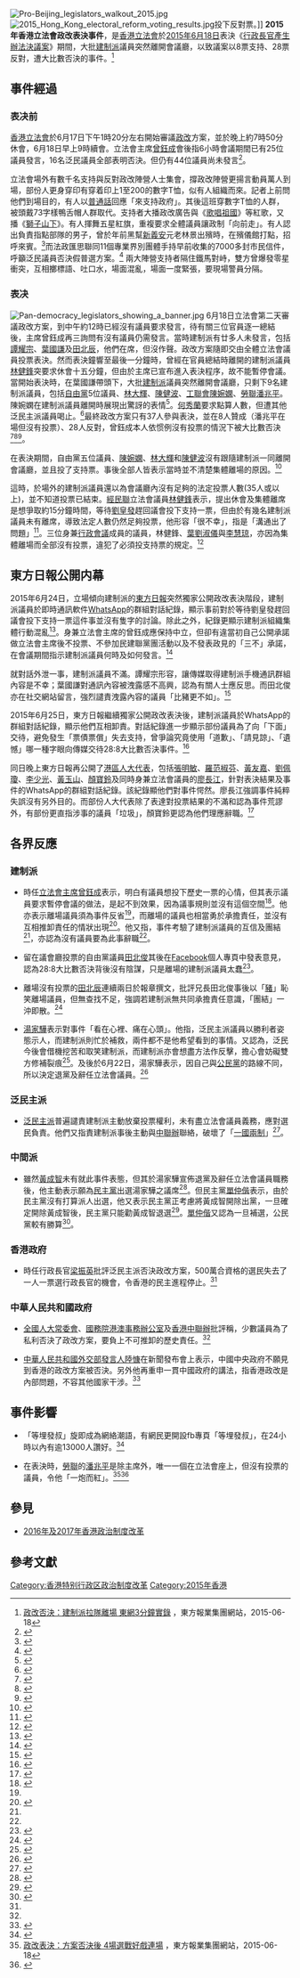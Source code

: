 [[File:Pro-Beijing_legislators_walkout_2015.jpg|thumb]]
[[File:2015_Hong_Kong_electoral_reform_voting_results.jpg|thumb]]投下反對票。]]
'''2015年香港立法會政改表決事件'''，是[[香港立法會|香港立法會]]於[[2015年6月|2015年6月18日]]表決《[[2016年及2017年香港政治制度改革|行政長官產生辦法決議案]]》期間，大批[[建制派_(香港)|建制派]]議員突然離開會議廳，以致議案以8票支持、28票反對，遭大比數否決的事件。<ref>[http://hk.on.cc/hk/bkn/cnt/news/20150618/bkn-20150618173327843-0618_00822_001.html 政改否決：建制派拉隊離場 東網3分鐘實錄] {{Wayback|url=http://hk.on.cc/hk/bkn/cnt/news/20150618/bkn-20150618173327843-0618_00822_001.html |date=20181001104903 }}，東方報業集團網站，2015-06-18</ref>

== 事件經過 ==
===表决前===
[[香港立法會|香港立法會]]於6月17日下午1時20分左右開始審議[[香港政改|政改]]方案，並於晚上約7時50分休會，6月18日早上9時續會。立法會主席[[曾鈺成|曾鈺成]]會後指6小時會議期間已有25位議員發言，16名泛民議員全部表明否決。但仍有44位議員尚未發言<ref>{{cite news |url = http://hk.apple.nextmedia.com/realtime/news/20150617/53866932 |title = 【政改】立會休會 早上9時繼續審議 |work = [[蘋果日報_(香港)|蘋果日報]] |date = 2015年6月17日 |access-date = 2016年4月29日 |archive-url = https://web.archive.org/web/20160530134651/http://hk.apple.nextmedia.com/realtime/news/20150617/53866932 |archive-date = 2016年5月30日 |dead-url = no }}{{zh-hant}}</ref>。

立法會場外有數千名支持與反對政改陣營人士集會，撐政改陣營更揚言動員萬人到場，部份人更身穿印有穿着印上1至200的數字T恤，似有人組織而來。記者上前問他們到場目的，有人以[[普通話|普通話]]回應「來支持政府」。其後這班穿數字T恤的人群，被頭戴73字樣鴨舌帽人群取代。支持者大播政改廣告與《[[歌唱祖國|歌唱祖國]]》等紅歌，又播《[[獅子山下_(歌曲)|獅子山下]]》。有人揮舞五星紅旗，重複要求全體議員讓政制「向前走」。有人認出負責指點部隊的男子，曾於年前黑幫[[新義安|新義安]]元老林景出殯時，在殯儀館打點，招呼來賓。<ref>{{cite news |url = http://hk.apple.nextmedia.com/news/art/20150618/19188676 |title = 號碼兵團、73 cap帽隊　日間撐政改 晚上二千人到場向假普選說不 |work = [[蘋果日報_(香港)|蘋果日報]] |date = 2015年6月18日 |access-date = 2016年4月29日 |archive-url = https://web.archive.org/web/20160304214451/http://hk.apple.nextmedia.com/news/art/20150618/19188676 |archive-date = 2016年3月4日 |dead-url = no }}{{zh-hant}}</ref>而法政匯思聯同11個專業界別團體手持早前收集的7000多封市民信件，呼籲泛民議員否決假普選方案。<ref>{{cite news |url = https://hk.news.yahoo.com/%E6%B3%95%E6%94%BF%E5%8C%AF%E6%80%9D%E8%81%AF%E5%90%8C%E5%B0%88%E6%A5%AD%E5%9C%98%E9%AB%94%E5%90%91%E6%B3%9B%E6%B0%91%E9%81%9E%E4%BF%A1-030300654.html |title = 法政匯思聯同專業團體向泛民遞信 |work = [[香港電台|香港電台]] |date = 2015年6月17日 |access-date = 2016年4月29日 |archive-url = https://web.archive.org/web/20150629064349/https://hk.news.yahoo.com/%e6%b3%95%e6%94%bf%e5%8c%af%e6%80%9d%e8%81%af%e5%90%8c%e5%b0%88%e6%a5%ad%e5%9c%98%e9%ab%94%e5%90%91%e6%b3%9b%e6%b0%91%e9%81%9e%e4%bf%a1-030300654.html |archive-date = 2015年6月29日 |dead-url = no }}{{zh-hant}}</ref>
兩大陣營支持者隔住鐵馬對峙，雙方曾爆發零星衝突，互相擲標語、吐口水，場面混亂，場面一度緊張，要現場警員分隔。

===表决===
[[File:Pan-democracy_legislators_showing_a_banner.jpg|thumb]]
6月18日立法會第二天審議政改方案，到中午約12時已經沒有議員要求發言，待有關三位官員逐一總結後，主席曾鈺成再三詢問有沒有議員仍需發言。當時建制派有廿多人未發言，包括[[譚耀宗|譚耀宗]]、[[葉國謙|葉國謙]]及[[田北辰|田北辰]]，他們在席，但沒作聲。政改方案隨即交由全體立法會議員投票表決。然而表決鐘響至最後一分鐘時，曾經在官員總結時離開的建制派議員[[林健鋒|林健鋒]]突要求休會十五分鐘，但由於主席已宣布進入表決程序，故不能暫停會議。當開始表決時，在葉國謙帶頭下，大批[[建制派_(香港)|建制派]]議員突然離開會議廳，只剩下9名建制派議員，包括[[自由黨_(香港)|自由黨]]5位議員、[[林大輝|林大輝]]、[[陳健波|陳健波]]、[[工聯會|工聯會]][[陳婉嫻|陳婉嫻]]、[[港九勞工社團聯會|勞聯]][[潘兆平|潘兆平]]。陳婉嫻在建制派議員離開時展現出驚訝的表情<ref>{{cite news |url = http://hk.apple.nextmedia.com/realtime/news/20150618/53869482 |title = 【真甩漏？】陳婉嫻O嘴無跟隊 譚耀宗話要等「黃宏發」 |work = [[香港蘋果日報|香港蘋果日報]] |date = 2015年6月18日 |access-date = 2016年4月29日 |archive-url = https://web.archive.org/web/20150921152142/http://hk.apple.nextmedia.com/realtime/news/20150618/53869482 |archive-date = 2015年9月21日 |dead-url = no }}{{zh-hant}}</ref>。[[何秀蘭|何秀蘭]]要求點算人數，但遭其他泛民主派議員喝止。<ref>{{Cite news|url = http://hk.on.cc/hk/bkn/cnt/news/20150618/bkn-20150618183440776-0618_00822_001.html|title = 政改否決：投票前促點人數　何秀蘭險資敵|last = |first = |date = 2015-06-18|work = on.cc東網專訊|accessdate = 2015-06-23|publisher = on.cc東網|archive-url = https://web.archive.org/web/20150623145443/http://hk.on.cc/hk/bkn/cnt/news/20150618/bkn-20150618183440776-0618_00822_001.html|archive-date = 2015-06-23|dead-url = no}}</ref>最終政改方案只有37人參與表決，並在8人贊成（潘兆平在場但沒有投票）、28人反對，曾鈺成本人依惯例沒有投票的情況下被大比數否決<ref>{{cite news |url = http://hk.apple.nextmedia.com/realtime/news/20150618/53868794 |title = 【政改否決】立會大比數否決方案 28票反對8票贊成 |work = [[蘋果日報_(香港)|蘋果日報]] |date = 2015年6月18日 |access-date = 2016年4月29日 |archive-url = https://web.archive.org/web/20160304120703/http://hk.apple.nextmedia.com/realtime/news/20150618/53868794 |archive-date = 2016年3月4日 |dead-url = no }}{{zh-hant}}</ref><ref>{{Cite web |url=http://www.legco.gov.hk/yr14-15/chinese/counmtg/voting/v20150617.pdf |title=就修改香港特別行政區行政長官產生辦法提出的議案議員出席名單 |access-date=2016-04-29 |archive-url=https://web.archive.org/web/20150701182351/http://www.legco.gov.hk/yr14-15/chinese/counmtg/voting/v20150617.pdf |archive-date=2015-07-01 |dead-url=no }}</ref><ref>{{Cite web |url=https://www.legco.gov.hk/yr14-15/chinese/counmtg/hansard/cm20150618-translate-c.pdf |title=存档副本 |accessdate=2020-09-01 |archive-date=2020-05-10 |archive-url=https://web.archive.org/web/20200510141827/https://www.legco.gov.hk/yr14-15/chinese/counmtg/hansard/cm20150618-translate-c.pdf |dead-url=no }}</ref>。

在表決期間，自由黨五位議員、[[陳婉嫻|陳婉嫻]]、[[林大輝|林大輝]]和[[陳健波|陳健波]]沒有跟隨建制派一同離開會議廳，並且投了支持票。事後全部人皆表示當時並不清楚集體離場的原因。<ref>{{cite news|url = http://hk.apple.nextmedia.com/realtime/news/20150618/53869482|title = 【真甩漏？】陳婉嫻O嘴無跟隊譚耀宗話要等「黃宏發」|work = [[香港蘋果日報|香港蘋果日報]]|date = 2015年6月18日|access-date = 2016年4月29日|archive-url = https://web.archive.org/web/20150921152142/http://hk.apple.nextmedia.com/realtime/news/20150618/53869482|archive-date = 2015年9月21日|dead-url = no}}{{zh-hant}}</ref>

這時，於場外的建制派議員還以為會議廳內沒有足夠的法定投票人數(35人或以上)，並不知道投票已結束。[[經民聯|經民聯]]立法會議員[[林健鋒|林健鋒]]表示，提出休會及集體離席是想爭取約15分鐘時間，等待[[劉皇發|劉皇發]]趕回議會投下支持一票，但由於有幾名建制派議員未有離席，導致法定人數仍然足夠投票，他形容「很不幸」，指是「溝通出了問題」<ref>{{cite news |url = http://hk.apple.nextmedia.com/realtime/news/20150618/53868965 |title = 【政改否決】建制派集體離席 林健鋒：想等埋發叔 |work = [[香港蘋果日報|香港蘋果日報]] |date = 2015年6月18日 |access-date = 2016年4月29日 |archive-url = https://web.archive.org/web/20160304204614/http://hk.apple.nextmedia.com/realtime/news/20150618/53868965 |archive-date = 2016年3月4日 |dead-url = no }}{{zh-hant}}</ref>。三位身兼[[行政會議|行政會議]]成員的議員，林健鋒、[[葉劉淑儀|葉劉淑儀]]與[[李慧琼|李慧琼]]，亦因為集體離場而全部沒有投票，違犯了必須投支持票的規定。<ref name="video_record">{{cite news|url=http://cablenews.i-cable.com/webapps/news_video/index.php?news_id=460353|title=立會28票否決8票贊成否決政改|work=[[有線新聞|有線新聞]]|date=2015年6月18日}}{{zh-yue}}</ref>

==東方日報公開内幕==
2015年6月24日，立場傾向建制派的[[東方日報_(香港)|東方日報]]突然獨家公開政改表決階段，建制派議員於即時通訊軟件[[WhatsApp|WhatsApp]]的群組對話紀錄，顯示事前對於等待劉皇發趕回議會投下支持一票這件事並沒有隻字的討論。除此之外，紀錄更顯示建制派組織集體行動混亂<ref name="1st_whatsapp">{{cite news|url=http://hk.on.cc/hk/bkn/cnt/news/20150624/bkn-20150624233038224-0624_00822_001.html?refer=hn2|title=建制絕密WhatsApp第1集：甩轆對話足本實錄|date=2015年6月24日|publisher=[[東方日報_(香港)|東方日報]]|access-date=2016年4月29日|archive-url=https://web.archive.org/web/20160305070709/http://hk.on.cc/hk/bkn/cnt/news/20150624/bkn-20150624233038224-0624_00822_001.html?refer=hn2|archive-date=2016年3月5日|dead-url=no}}</ref>。身兼立法會主席的曾鈺成應保持中立，但卻有違當初自己公開承諾做立法會主席後不投票、不參加民建聯黨團活動以及不發表政見的「三不」承諾，在會議期間指示建制派議員何時及如何發言。<ref>{{cite web|url=http://www.post852.com/%E6%9B%BE%E9%88%BA%E6%88%90%E6%9B%BE%E6%89%BF%E8%AB%BE%E3%80%8C%E4%B8%89%E4%B8%8D%E3%80%8D%E3%80%80%E5%A6%82%E4%BB%8A%E5%B7%B2%E8%A6%AA%E6%89%8B%E6%91%A7%E6%AF%80%E8%AB%BE%E8%A8%80/|title=曾鈺成曾承諾「三不」　如今已親手摧毀諾言|date=2015-06-25|author=金世傑|publisher=[[852郵報|852郵報]]|access-date=2016-04-29|archive-url=https://web.archive.org/web/20160420013757/http://www.post852.com/%E6%9B%BE%E9%88%BA%E6%88%90%E6%9B%BE%E6%89%BF%E8%AB%BE%E3%80%8C%E4%B8%89%E4%B8%8D%E3%80%8D%E3%80%80%E5%A6%82%E4%BB%8A%E5%B7%B2%E8%A6%AA%E6%89%8B%E6%91%A7%E6%AF%80%E8%AB%BE%E8%A8%80/|archive-date=2016-04-20|dead-url=no}}</ref>

就對話外泄一事，建制派議員不滿。譚耀宗形容，讓傳媒取得建制派手機通訊群組內容是不幸；葉國謙對通訊內容被洩露感不高興，認為有關人士應反思。而田北俊亦在社交網站留言，強烈譴責洩露內容的議員「比豬更不如」。<ref>{{cite news|url =https://hk.news.yahoo.com/%E6%9C%89%E5%BB%BA%E5%88%B6%E6%B4%BE%E4%B8%8D%E6%BB%BF%E7%BE%A4%E7%B5%84%E9%80%9A%E8%A8%8A%E5%85%A7%E5%AE%B9%E9%81%AD%E6%B4%A9%E9%9C%B2-100100475.html;_ylt=AnELkXZ8zOf6CuKKubYYfcKqVsd_;_ylu=X3oDMTExZmljMnJxBG1pdAMEcG9zAzE5BHNlYwNNZWRpYVRvcFN0b3J5VGVtcA--;_ylg=X3oDMTBmaG90YXE3BGxhbmcDemgtSGFudC1ISw--;_ylv=3|title =有建制派不滿群組通訊內容遭洩露|work =[[香港電台|香港電台]]|date =2015年6月25日|deadurl =yes|archiveurl =https://web.archive.org/web/20160305222455/https://hk.news.yahoo.com/%E6%9C%89%E5%BB%BA%E5%88%B6%E6%B4%BE%E4%B8%8D%E6%BB%BF%E7%BE%A4%E7%B5%84%E9%80%9A%E8%A8%8A%E5%85%A7%E5%AE%B9%E9%81%AD%E6%B4%A9%E9%9C%B2-100100475.html%3B_ylt%3DAnELkXZ8zOf6CuKKubYYfcKqVsd_%3B_ylu%3DX3oDMTExZmljMnJxBG1pdAMEcG9zAzE5BHNlYwNNZWRpYVRvcFN0b3J5VGVtcA--%3B_ylg%3DX3oDMTBmaG90YXE3BGxhbmcDemgtSGFudC1ISw--%3B_ylv%3D3|archivedate =2016年3月5日|accessdate =2016年4月29日}}</ref>

2015年6月25日，東方日報繼續獨家公開政改表決後，建制派議員於WhatsApp的群組對話紀錄，顯示他們互相卸責。對話紀錄進一步顯示部份議員為了向「下面」交待，避免發生「票債票償」失去支持，曾爭論究竟使用「道歉」、「請見諒」、「遺憾」哪一種字眼向傳媒交待28:8大比數否決事件。<ref>{{cite news|url=http://hk.on.cc/hk/bkn/cnt/news/20150625/bkn-20150625144338820-0625_00822_001.html|title=建制絕密WhatsApp第2集：議員甩轆後互卸責|date=2015年6月25日|publisher=[[東方日報_(香港)|東方日報]]|access-date=2016年4月29日|archive-url=https://web.archive.org/web/20151016185504/http://hk.on.cc/hk/bkn/cnt/news/20150625/bkn-20150625144338820-0625_00822_001.html|archive-date=2015年10月16日|dead-url=no}}</ref>

同日晚上東方日報再公開了[[港區人大代表|港區人大代表]]，包括[[張明敏|張明敏]]、[[羅范椒芬|羅范椒芬]]、[[黃友嘉|黃友嘉]]、[[劉佩瓊|劉佩瓊]]、[[李少光|李少光]]、[[黃玉山|黃玉山]]、[[顏寶鈴|顏寶鈴]]及同時身兼立法會議員的[[廖長江|廖長江]]，針對表決結果及事件的WhatsApp的群組對話紀錄。該紀錄顯他們對事件愕然。廖長江強調事件純粹失誤沒有另外目的。而部份人大代表除了表達對投票結果的不滿和認為事件荒謬外，有部份更直指涉事的議員「垃圾」，顏寶鈴更認為他們理應辭職。<ref>{{cite news|url=http://hk.on.cc/hk/bkn/cnt/news/20150625/bkn-20150625233027035-0625_00822_001.html|title=建制絕密WhatsApp第3集：人大炮轟垃圾議員|date=2015年6月25日|publisher=[[東方日報_(香港)|東方日報]]|access-date=2016年4月29日|archive-url=https://web.archive.org/web/20151110042724/http://hk.on.cc/hk/bkn/cnt/news/20150625/bkn-20150625233027035-0625_00822_001.html|archive-date=2015年11月10日|dead-url=no}}</ref>

== 各界反應 ==
=== 建制派 ===
*時任[[香港立法會主席|立法會主席]][[曾鈺成|曾鈺成]]表示，明白有議員想投下歷史一票的心情，但其表示議員要求暫停會議的做法，是起不到效果，因為議事規則並沒有這個空間<ref name=":0">{{Cite web|url = http://www2.hkej.com/instantnews/current/article/1079434/%E5%BB%BA%E5%88%B6%E6%B4%BE%E9%9B%A2%E5%A0%B4%E7%84%A1%E6%8A%95%E7%A5%A8+%E6%9B%BE%E9%88%BA%E6%88%90%3A%E8%AD%B0%E5%93%A1%E8%A6%81%E5%8F%8D%E7%9C%81|title = 建制派離場無投票 曾鈺成:議員要反省|accessdate = 2015-06-23|author = |date = 2015-06-18|publisher = 信報|archive-url = https://web.archive.org/web/20150619130004/http://www2.hkej.com/instantnews/current/article/1079434/%E5%BB%BA%E5%88%B6%E6%B4%BE%E9%9B%A2%E5%A0%B4%E7%84%A1%E6%8A%95%E7%A5%A8+%E6%9B%BE%E9%88%BA%E6%88%90%3A%E8%AD%B0%E5%93%A1%E8%A6%81%E5%8F%8D%E7%9C%81|archive-date = 2015-06-19|dead-url = yes}}</ref>。他亦表示離場議員須為事件反省<ref name=":0" />，而離場的議員也相當勇於承擔責任，並沒有互相推卸責任的情狀出現<ref name=":1">{{Cite news|url = http://topick.hket.com/article/617770/%E6%9B%BE%E9%88%BA%E6%88%90%E7%A8%B1%E4%B8%8D%E8%AA%8D%E7%82%BA3%E8%A1%8C%E6%9C%83%E8%AD%B0%E5%93%A1%E6%9C%89%E7%BC%BA%E5%A4%B1%E8%A6%81%E8%BE%AD%E8%81%B7|title = 曾鈺成稱不認為3行會議員有缺失要辭職|last = |first = |date = 2015-06-21|work = |accessdate = 2015-06-23|publisher = topick|archive-url = https://web.archive.org/web/20150807064353/http://topick.hket.com/article/617770/%E6%9B%BE%E9%88%BA%E6%88%90%E7%A8%B1%E4%B8%8D%E8%AA%8D%E7%82%BA3%E8%A1%8C%E6%9C%83%E8%AD%B0%E5%93%A1%E6%9C%89%E7%BC%BA%E5%A4%B1%E8%A6%81%E8%BE%AD%E8%81%B7|archive-date = 2015-08-07|dead-url = no}}</ref>。他又指，事件考驗了建制派議員的互信及團結<ref name=":0" />，亦認為沒有議員要為此事辭職<ref name=":1" />。

*留在議會廳投票的自由黨議員[[田北俊|田北俊]]其後在[[Facebook|Facebook]]個人專頁中發表意見，認為28:8大比數否決背後沒有陰謀，只是離場的建制派議員太蠢<ref>{{Cite web |url=https://www.facebook.com/tienjames/photos/a.578840672157323.1073741825.247953171912743/921243441250376/?type=1&theater |title=田北俊 (James Tien) 2015年6月18日 |access-date=2016年4月29日 |archive-url=https://web.archive.org/web/20190214124602/https://www.facebook.com/tienjames/photos/a.578840672157323.1073741825.247953171912743/921243441250376/?type=1&theater |archive-date=2019年2月14日 |dead-url=no }}</ref>。

*離場沒有投票的[[田北辰|田北辰]]連續兩日於報章撰文，批評兄長田北俊事後以「[[豬|豬]]」恥笑離場議員，但無查找不足，強調若建制派無共同承擔責任意識，「團結」一沖即散。<ref>{{cite news|url =https://hk.news.yahoo.com/%E7%94%B0%E5%8C%97%E8%BE%B0%E6%89%B9%E8%A9%95%E5%A4%A7%E5%93%A5%E6%81%A5%E7%AC%91%E9%9B%A2%E5%A0%B4%E7%84%A1%E5%8A%A9%E6%94%B9%E6%AD%A3-215525095.html|title =田北辰批評大哥恥笑離場無助改正|work =[[星島日報|星島日報]]|date =2015年6月25日|access-date =2016年4月29日|archive-url =https://web.archive.org/web/20150628213504/https://hk.news.yahoo.com/%e7%94%b0%e5%8c%97%e8%be%b0%e6%89%b9%e8%a9%95%e5%a4%a7%e5%93%a5%e6%81%a5%e7%ac%91%e9%9b%a2%e5%a0%b4%e7%84%a1%e5%8a%a9%e6%94%b9%e6%ad%a3-215525095.html|archive-date =2015年6月28日|dead-url =no}}</ref>

*[[湯家驊|湯家驊]]表示對事件「看在心裡、痛在心頭」。他指，泛民主派議員以勝利者姿態示人，而建制派則忙於補救，兩件都不是他希望看到的事情。又認為，泛民今後會借機挖苦和取笑建制派，而建制派亦會想盡方法作反擊，擔心會妨礙雙方修補裂痕<ref>{{Cite web|url = https://www.etnet.com.hk/www/tc/news/categorized_news_detail.php?newsid=ETN250619599&page=1&category=latest|title = 【香港政改】謝偉俊稱建制溝通有問題，湯家驊憂泛民建制難補裂痕|author = 經濟通 ET Net|accessdate = |date = 2015-06-19|archive-url = https://web.archive.org/web/20150623142856/https://www.etnet.com.hk/www/tc/news/categorized_news_detail.php?newsid=ETN250619599&page=1&category=latest|archive-date = 2015-06-23|dead-url = no}}</ref>。及後於6月22日，湯家驊表示，因自己與[[公民黨_(香港)|公民黨]]的路線不同，所以決定退黨及辭任立法會議員。<ref>{{Cite web|url = http://www.on.cc/hk/bkn/cnt/news/20150622/bkn-20150622145801856-0622_00822_001.html|title = 湯家驊退黨辭議席　泛民大分裂|accessdate = 2015-06-23|author = on.cc東網專訊|date = 2015-06-22|publisher = on.cc東網|archive-url = https://web.archive.org/web/20150623150538/http://www.on.cc/hk/bkn/cnt/news/20150622/bkn-20150622145801856-0622_00822_001.html|archive-date = 2015-06-23|dead-url = no}}</ref>

=== 泛民主派 ===
*[[泛民主派|泛民主派]]普遍譴責建制派主動放棄投票權利，未有盡立法會議員義務，應對選民負責。他們又指責建制派事後主動與[[中央人民政府駐特別行政區聯絡辦公室|中聯辦]]聯絡，破壞了「[[一國兩制|一國兩制]]」<ref>{{Cite web|url = http://news.mingpao.com/ins/%E3%80%90%E5%BB%BA%E5%88%B6%E6%B4%BE%E7%94%A9%E8%BD%86%E3%80%91%E9%9B%A2%E5%A0%B4%E4%BA%8B%E4%BB%B6%E5%BB%BA%E5%88%B6%E6%B4%BE%E7%88%AD%E7%9B%B8%E5%90%91%E4%B8%AD%E8%81%AF%E8%BE%A6%E5%95%8F%E8%B2%AC%20%20%E5%85%AC%E6%B0%91%E9%BB%A8%E5%BC%B7%E7%83%88%E8%AD%B4%E8%B2%AC%EF%BC%9A%E8%87%AA%E6%AF%80%E9%95%B7%E5%9F%8E%E7%A0%B4%E5%A3%9E%E4%B8%80%E5%9C%8B%E5%85%A9%E5%88%B6/web_tc/article/20150619/s00001/1434720260124|title = 【建制派甩轆】離場事件建制派爭相向中聯辦問責 公民黨強烈譴責：自毀長城破壞一國兩制 (23:01)|accessdate = 2015-06-23|author = |date = 2015-06-19|publisher = 明報|archive-url = https://web.archive.org/web/20150623163614/http://news.mingpao.com/ins/%E3%80%90%E5%BB%BA%E5%88%B6%E6%B4%BE%E7%94%A9%E8%BD%86%E3%80%91%E9%9B%A2%E5%A0%B4%E4%BA%8B%E4%BB%B6%E5%BB%BA%E5%88%B6%E6%B4%BE%E7%88%AD%E7%9B%B8%E5%90%91%E4%B8%AD%E8%81%AF%E8%BE%A6%E5%95%8F%E8%B2%AC%20%20%E5%85%AC%E6%B0%91%E9%BB%A8%E5%BC%B7%E7%83%88%E8%AD%B4%E8%B2%AC%EF%BC%9A%E8%87%AA%E6%AF%80%E9%95%B7%E5%9F%8E%E7%A0%B4%E5%A3%9E%E4%B8%80%E5%9C%8B%E5%85%A9%E5%88%B6/web_tc/article/20150619/s00001/1434720260124|archive-date = 2015-06-23|dead-url = no}}</ref>。

=== 中間派 ===

*雖然[[黃成智|黃成智]]未有就此事件表態，但其於湯家驊宣佈退黨及辭任立法會議員職務後，他主動表示願為[[民主黨_(香港)|民主黨]]出選湯家驊之議席<ref>{{Cite news|url = https://thestandnews.com/politics/%E6%96%B0%E7%95%8C%E6%9D%B1%E8%A3%9C%E9%81%B8-%E9%BB%83%E6%88%90%E6%99%BA%E6%9C%89%E6%84%8F%E4%BB%A3%E8%A1%A8%E6%B3%9B%E6%B0%91%E5%87%BA%E9%81%B8-%E6%B0%91%E5%BB%BA%E8%81%AF%E6%96%99%E6%B4%BE%E9%99%B3%E5%8B%87%E6%88%96%E5%8A%89%E5%9C%8B%E5%8B%B3/|title = 【新界東補選】 黃成智有意代表泛民出選 民建聯料派陳勇或劉國勳|last = |first = |date = 2015-06-23|work = |accessdate = 2015-06-23|publisher = 立場新聞|archive-url = https://web.archive.org/web/20150623143116/https://thestandnews.com/politics/%E6%96%B0%E7%95%8C%E6%9D%B1%E8%A3%9C%E9%81%B8-%E9%BB%83%E6%88%90%E6%99%BA%E6%9C%89%E6%84%8F%E4%BB%A3%E8%A1%A8%E6%B3%9B%E6%B0%91%E5%87%BA%E9%81%B8-%E6%B0%91%E5%BB%BA%E8%81%AF%E6%96%99%E6%B4%BE%E9%99%B3%E5%8B%87%E6%88%96%E5%8A%89%E5%9C%8B%E5%8B%B3/|archive-date = 2015-06-23|dead-url = no}}</ref>。但民主黨[[單仲偕|單仲偕]]表示，由於民主黨沒有打算派人出選，他又表示民主黨正考慮將黃成智開除出黨，一旦確定開除黃成智後，民主黨只能勸黃成智退選<ref>{{Cite news|url = https://thestandnews.com/politics/%E6%96%B0%E6%9D%B1%E8%A3%9C%E9%81%B8-%E6%B0%91%E4%B8%BB%E9%BB%A8%E4%B8%8D%E6%B4%BE%E4%BA%BA%E5%8F%83%E9%81%B8%E6%96%B0%E7%95%8C%E6%9D%B1%E8%A3%9C%E9%81%B8/|title = 【新東補選】民主黨不派人參選新界東補選|last = |first = |date = 2015-06-23|work = |accessdate = 2015-06-23|publisher = 立場新聞|archive-url = https://web.archive.org/web/20160814085812/https://thestandnews.com/politics/%E6%96%B0%E6%9D%B1%E8%A3%9C%E9%81%B8-%E6%B0%91%E4%B8%BB%E9%BB%A8%E4%B8%8D%E6%B4%BE%E4%BA%BA%E5%8F%83%E9%81%B8%E6%96%B0%E7%95%8C%E6%9D%B1%E8%A3%9C%E9%81%B8/|archive-date = 2016-08-14|dead-url = no}}</ref>。[[單仲偕|單仲偕]]又認為一旦補選，公民黨較有勝算<ref>{{Cite news|url = http://news.tvb.com/local/5588d3756db28c2954000002|title = 黃成智有意參與補選 單仲偕：公民黨較適合|last = |first = |date = 2015-06-23|work = |accessdate = 2015-06-23|publisher = TVB|archive-url = https://web.archive.org/web/20150623143345/http://news.tvb.com/local/5588d3756db28c2954000002|archive-date = 2015-06-23|dead-url = no}}</ref>。

=== 香港政府 ===
* 時任行政長官[[梁振英|梁振英]]批評泛民主派否決政改方案，500萬合資格的選民失去了一人一票選行政長官的機會，令香港的民主進程停止。<ref name="zheng"></ref>

===中華人民共和國政府===
*[[全國人大常委會|全國人大常委會]]、[[國務院港澳事務辦公室|國務院港澳事務辦公室]]及[[中央人民政府駐香港特別行政區聯絡辦公室|香港中聯辦]]批評稱，少數議員為了私利否決了政改方案，要負上不可推卸的歷史責任。<ref name="zheng"/>

*[[中華人民共和國外交部發言人|中華人民共和國外交部發言人]][[陸慷|陸慷]]在新聞發布會上表示，中國中央政府不願見到香港的政改方案被否決。另外他再重申一貫中國政府的講法，指香港政改是內部問題，不容其他國家干涉。<ref name="zheng">{{cite news |url = http://news.stnn.cc/hongkong/2015/0619/217737.shtml |title = 中央狠批少數議員為了私利否決政改方案 |work = [[星島日報|星島日報]] |date = 2015年6月19日 |access-date = 2016年4月29日 |archive-url = https://web.archive.org/web/20150624024204/http://news.stnn.cc/hongkong/2015/0619/217737.shtml |archive-date = 2015年6月24日 |dead-url = yes }}</ref>

==事件影響==
*「等埋發叔」旋即成為網絡潮語，有網民更開設fb專頁「等埋發叔」，在24小時以內有逾13000人讚好。<ref>{{cite web|title=【爆笑圖輯】「等埋發叔」成網民萬能key|url=http://topick.hket.com/article/617193/%E3%80%90%E7%88%86%E7%AC%91%E5%9C%96%E8%BC%AF%E3%80%91%E3%80%8C%E7%AD%89%E5%9F%8B%E7%99%BC%E5%8F%94%E3%80%8D%E6%88%90%E7%B6%B2%E6%B0%91%E8%90%AC%E8%83%BDkey|publisher=TOPick|accessdate=2015-10-23|archive-url=https://web.archive.org/web/20150807021332/http://topick.hket.com/article/617193/%E3%80%90%E7%88%86%E7%AC%91%E5%9C%96%E8%BC%AF%E3%80%91%E3%80%8C%E7%AD%89%E5%9F%8B%E7%99%BC%E5%8F%94%E3%80%8D%E6%88%90%E7%B6%B2%E6%B0%91%E8%90%AC%E8%83%BDkey|archive-date=2015-08-07|dead-url=no}}</ref>

*在表決時，[[港九勞工社團聯會|勞聯]]的[[潘兆平|潘兆平]]是除主席外，唯一一個在立法會座上，但沒有投票的議員，令他「一炮而紅」。<ref>[http://hk.on.cc/hk/bkn/cnt/news/20150618/bkn-20150618120625347-0618_00822_001.html 政改表決：方案否決後 4場選戰好戲連場] {{Wayback|url=http://hk.on.cc/hk/bkn/cnt/news/20150618/bkn-20150618120625347-0618_00822_001.html |date=20180902151817 }}，東方報業集團網站，2015-06-18</ref><ref>{{Cite web |url=http://hk.apple.nextmedia.com/news/art/20150622/19193600 |title=蘋果日報——隔牆有耳：在座冇投票　隱形人一炮而紅　勞聯潘兆平政改「贏家」 |access-date=2016-02-27 |archive-url=https://web.archive.org/web/20160306095531/http://hk.apple.nextmedia.com/news/art/20150622/19193600 |archive-date=2016-03-06 |dead-url=no }}</ref>

== 參見 ==
* [[2016年及2017年香港政治制度改革|2016年及2017年香港政治制度改革]]

== 參考文獻 ==
{{reflist|2}}

{{香港雙普選}}

[[Category:香港特别行政区政治制度改革|Category:香港特别行政区政治制度改革]]
[[Category:2015年香港|Category:2015年香港]]